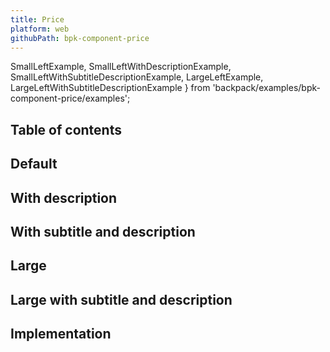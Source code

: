 ```yaml
---
title: Price
platform: web
githubPath: bpk-component-price
---
```




  SmallLeftExample,
  SmallLeftWithDescriptionExample,
  SmallLeftWithSubtitleDescriptionExample,
  LargeLeftExample,
  LargeLeftWithSubtitleDescriptionExample
} from 'backpack/examples/bpk-component-price/examples';


## Table of contents

## Default

<PresentationBlock>
  <SmallLeftExample />
</PresentationBlock>

## With description

<PresentationBlock>
  <SmallLeftWithDescriptionExample />
</PresentationBlock>

## With subtitle and description

<PresentationBlock>
  <SmallLeftWithSubtitleDescriptionExample />
</PresentationBlock>

## Large

<PresentationBlock>
  <LargeLeftExample />
</PresentationBlock>

## Large with subtitle and description

<PresentationBlock>
  <LargeLeftWithSubtitleDescriptionExample />
</PresentationBlock>

## Implementation

<Readme />
